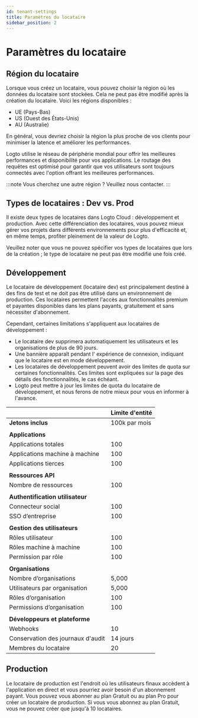 ```yaml
---
id: tenant-settings
title: Paramètres du locataire
sidebar_position: 2
---
```


# Paramètres du locataire

## Région du locataire

Lorsque vous créez un locataire, vous pouvez choisir la région où les données du locataire sont stockées. Cela ne peut pas être modifié après la création du locataire. Voici les régions disponibles :

- UE (Pays-Bas)
- US (Ouest des États-Unis)
- AU (Australie)

En général, vous devriez choisir la région la plus proche de vos clients pour minimiser la latence et améliorer les performances.

Logto utilise le réseau de périphérie mondial pour offrir les meilleures performances et disponibilité pour vos applications. Le routage des requêtes est optimisé pour garantir que vos utilisateurs sont toujours connectés avec l'option offrant les meilleures performances.

:::note
Vous cherchez une autre région ? Veuillez nous contacter.
:::

## Types de locataires : Dev vs. Prod

Il existe deux types de locataires dans Logto Cloud : développement et production. Avec cette différenciation des locataires, vous pouvez mieux gérer vos projets dans différents environnements pour plus d'efficacité et, en même temps, profiter pleinement de la valeur de Logto.

Veuillez noter que vous ne pouvez spécifier vos types de locataires que lors de la création ; le type de locataire ne peut pas être modifié une fois créé.

## Développement

Le locataire de développement (locataire dev) est principalement destiné à des fins de test et ne doit pas être utilisé dans un environnement de production. Ces locataires permettent l'accès aux fonctionnalités premium et payantes disponibles dans les plans payants, gratuitement et sans nécessiter d'abonnement.

Cependant, certaines limitations s'appliquent aux locataires de développement :

- Le locataire dev supprimera automatiquement les utilisateurs et les organisations de plus de 90 jours.
- Une bannière apparaît pendant l' expérience de connexion, indiquant que le locataire est en mode développement.
- Les locataires de développement peuvent avoir des limites de quota sur certaines fonctionnalités. Ces limites sont expliquées sur la page des détails des fonctionnalités, le cas échéant.
- Logto peut mettre à jour les limites de quota du locataire de développement, et nous ferons de notre mieux pour vous en informer à l'avance.

|                                   | Limite d'entité |
| --------------------------------- | --------------- |
| **Jetons inclus**                 | 100k par mois   |
|                                   |                 |
| **Applications**                  |                 |
| Applications totales              | 100             |
| Applications machine à machine    | 100             |
| Applications tierces              | 100             |
|                                   |                 |
| **Ressources API**                |                 |
| Nombre de ressources              | 100             |
|                                   |                 |
| **Authentification utilisateur**  |                 |
| Connecteur social                 | 100             |
| SSO d’entreprise                  | 100             |
|                                   |                 |
| **Gestion des utilisateurs**      |                 |
| Rôles utilisateur                 | 100             |
| Rôles machine à machine           | 100             |
| Permission par rôle               | 100             |
|                                   |                 |
| **Organisations**                 |                 |
| Nombre d’organisations            | 5,000           |
| Utilisateurs par organisation     | 5,000           |
| Rôles d’organisation              | 100             |
| Permissions d’organisation        | 100             |
|                                   |                 |
| **Développeurs et plateforme**    |                 |
| Webhooks                          | 10              |
| Conservation des journaux d'audit | 14 jours        |
| Membres du locataire              | 20              |

## Production

Le locataire de production est l'endroit où les utilisateurs finaux accèdent à l'application en direct et vous pourriez avoir besoin d'un abonnement payant. Vous pouvez vous abonner au plan Gratuit ou au plan Pro pour créer un locataire de production. Si vous vous abonnez au plan Gratuit, vous ne pouvez créer que jusqu'à 10 locataires.
